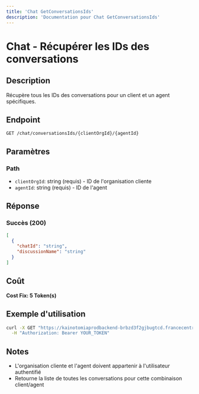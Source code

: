 ```yaml
---
title: 'Chat GetConversationsIds'
description: 'Documentation pour Chat GetConversationsIds'
---
```


# Chat - Récupérer les IDs des conversations

## Description
Récupère tous les IDs des conversations pour un client et un agent spécifiques.

## Endpoint
```
GET /chat/conversationsIds/{clientOrgId}/{agentId}
```

## Paramètres

### Path
- `clientOrgId`: string (requis) - ID de l'organisation cliente
- `agentId`: string (requis) - ID de l'agent

## Réponse

### Succès (200)
```json
[
  {
    "chatId": "string",
    "discussionName": "string"
  }
]
```

## Coût
**Cost Fix: 5 Token(s)**

## Exemple d'utilisation

```bash
curl -X GET "https://kainotomiaprodbackend-brbzd3f2gjbugtcd.francecentral-01.azurewebsites.net/chat/conversationsIds/org-id-123/agent-id-456" \
  -H "Authorization: Bearer YOUR_TOKEN"
```

## Notes
- L'organisation cliente et l'agent doivent appartenir à l'utilisateur authentifié
- Retourne la liste de toutes les conversations pour cette combinaison client/agent 
